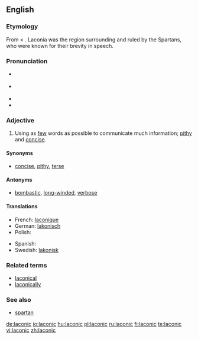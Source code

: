 {{was wotd|2007|March|31}}

{{wikipedia|Laconic phrase}}

==English==

===Etymology===
From {{L.}} {{term|Laconicus|Lacōnicus|Spartan}} < {{AGr.}} {{term|sc=polytonic|Λακωνικός|tr=Lakōnikos||Laconian}}. Laconia was the region surrounding and ruled by the Spartans, who were known for their brevity in speech.

===Pronunciation===
*{{a|RP}} {{IPA|/ləˈkɒnɪk/}}
*{{a|US}} {{IPA|/ləˈkɑːnɪk/}}
*{{audio|en-us-laconic.ogg|Audio (US)}}
*{{rhymes|ɒnɪk}}

===Adjective===
{{en-adj}}

# Using as [[few]] words as possible to communicate much information; [[pithy]] and [[concise]].

====Synonyms====
* [[concise]], [[pithy]], [[terse]]

====Antonyms====
* [[bombastic]], [[long-winded]], [[verbose]]

====Translations====
{{trans-top|using as few words as possible to communicate much information}}
*French: [[laconique]] 
*German: [[lakonisch]]
*Polish: {{t|pl|lakoniczny|m}}
{{trans-mid}}
*Spanish: {{t|es|lacónico|m}}
*Swedish: [[lakonisk]]
{{trans-bottom}}

===Related terms===
*[[laconical]]
*[[laconically]]

===See also===
*[[spartan]]

[[de:laconic]]
[[io:laconic]]
[[hu:laconic]]
[[pl:laconic]]
[[ru:laconic]]
[[fi:laconic]]
[[te:laconic]]
[[vi:laconic]]
[[zh:laconic]]